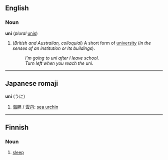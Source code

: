==English==
===Noun===
'''uni''' (''plural'' [[unis]])

#(''British and Australian, colloquial'') A short form of [[university]] (''in the senses of an institution or its buildings'').<!-- extremely common in Australia at least -->
#:''I'm going to uni after I leave school.''
#:''Turn left when you reach the uni.''

----

==Japanese romaji==
'''uni''' (うに)

# [[海胆]] / [[雲丹]]: [[sea urchin]]

----

==Finnish==

===Noun===

#[[sleep]]